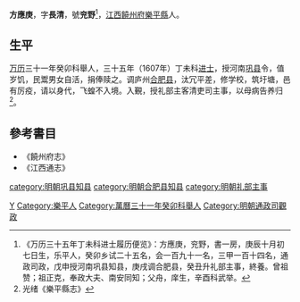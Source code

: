 '''方應庚'''，字'''長清'''，號'''兖野'''<ref>《万历三十五年丁未科进士履历便览》：方應庚，兖野，書一房，庚辰十月初七日生，乐平人，癸卯乡试二十五名，会一百九十一名，三甲一百十四名，通政司政，戊申授河南巩县知县，庚戌调合肥县，癸丑升礼部主事，終養。曾祖赞；祖正克，奉政大夫、南安同知；父舟，庠生，辛酉科武举。</ref>，[[江西|江西]][[饒州府|饒州府]][[樂平縣|樂平縣]]人。

== 生平 ==
[[万历|万历]]三十一年癸卯科舉人，三十五年（1607年）丁未科[[进士|进士]]，授河南[[巩县|巩县]]令，值岁饥，民鬻男女自活，捐俸赎之。调庐州[[合肥县|合肥县]]，汰冗平差，修学校，筑圩塘，邑有厉疫，请以身代，飞蝗不入境。入覲，授礼部主客清吏司主事，以母病告养归<ref>光绪《樂平縣志》</ref>。

== 參考書目 ==
{{reflist}}
*《饒州府志》
*《江西通志》

{{萬曆三十五年丁未科殿試金榜}}

{{Authority control}}

{{DEFAULTSORT:Fang方}}
[[Category:方姓|Y]]
[[Category:樂平人|Category:樂平人]]
[[Category:萬曆三十一年癸卯科舉人|Category:萬曆三十一年癸卯科舉人]]
[[category:明朝巩县知县|category:明朝巩县知县]]
[[category:明朝合肥县知县|category:明朝合肥县知县]]
[[category:明朝礼部主事|category:明朝礼部主事]]
[[Category:明朝通政司觀政|Category:明朝通政司觀政]]
